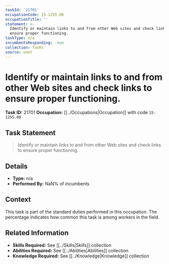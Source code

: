 ```yaml
---
taskId: '21701'
occupationCode: 15-1255.00
occupationTitle: ''
statement: >-
  Identify or maintain links to and from other Web sites and check links to
  ensure proper functioning.
taskType: n/a
incumbentsResponding: .nan
collection: Tasks
source: onet
---
```

# Identify or maintain links to and from other Web sites and check links to ensure proper functioning.

**Task ID:** 21701
**Occupation:** [[../Occupations|Occupation]] with code `15-1255.00`

## Task Statement

> Identify or maintain links to and from other Web sites and check links to ensure proper functioning.

## Details

- **Type:** n/a
- **Performed By:** NaN% of incumbents

## Context

This task is part of the standard duties performed in this occupation. The percentage indicates how common this task is among workers in the field.

## Related Information

- **Skills Required:** See [[../Skills|Skills]] collection
- **Abilities Required:** See [[../Abilities|Abilities]] collection
- **Knowledge Required:** See [[../Knowledge|Knowledge]] collection
